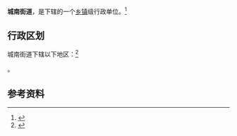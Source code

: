 {{中国乡级行政区|42/10/03/003/000}}

'''城南街道'''，是{{PRC admin/fullname|42/10/03/003/000|3}}下辖的一个[[乡镇|乡镇]]级行政单位。<ref>{{PRC admin/ref sgc|{{PRC admin/parent|42/10/03/003/000}}}}</ref>

== 行政区划 ==

城南街道下辖以下地区：<ref>{{PRC admin/ref sgc|42/10/03/003/000}}</ref>

{{PRC admin/children|42/10/03/003/000}}。

== 参考资料 ==

{{reflist}}

{{行政区划小作品}}
{{PRC admin/navcat|42/10/03/003/000}}
